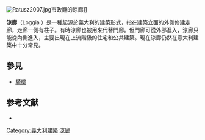 [[File:Ratusz2007.jpg|thumb]]市政廳的涼廊]]

'''涼廊'''（Loggia {{IPA-it|ˈlɔddʒa|lang}}）是一種起源於義大利的建築形式，指在建築立面的外側修建走廊，走廊一側有柱子。有時涼廊也被用來代替門廊。但門廊可從外部進入，涼廊只能從內側進入，主要出現在上流階級的住宅和公共建築。現在涼廊仍然在意大利建築中十分常見。

==參見==
*[[騎樓|騎樓]]
== 参考文献 ==
* {{cite book | last = Curl | first = James Stevens | title = A Dictionary of Architecture and Landscape Architecture | orig-year = 2006 | format = paperback | edition = Second | date = | year = | month = | publisher = Oxford University Press | isbn = 0-19-860678-8 | page = 880}}
{{Commonscat|Loggias}}
[[Category:義大利建築|Category:義大利建築]]
[[Category:涼廊|]]